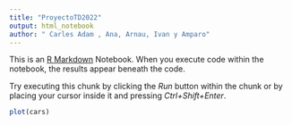 ```yaml
---
title: "ProyectoTD2022"
output: html_notebook
author: " Carles Adam , Ana, Arnau, Ivan y Amparo"
---
```


This is an [R Markdown](http://rmarkdown.rstudio.com) Notebook. When you execute code within the notebook, the results appear beneath the code. 

Try executing this chunk by clicking the *Run* button within the chunk or by placing your cursor inside it and pressing *Ctrl+Shift+Enter*. 

```r
plot(cars)
```
